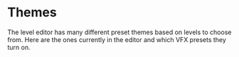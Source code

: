 # Themes

The level editor has many different preset themes based on levels to choose from. Here are the ones currently in the editor and which VFX presets they turn on.

